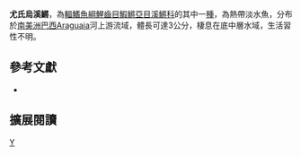 {{Speciesbox 
| taxon = Melanorivulus ubirajarai
| status = NE
| status_system = IUCN3.1
| authority =  [[Costa|Costa]], 2012
| synonyms = 
}}
'''尤氏烏溪鱂'''，為[[輻鰭魚綱|輻鰭魚綱]][[鯉齒目|鯉齒目]][[鰕鱂亞目|鰕鱂亞目]][[溪鱂科|溪鱂科]]的其中一[[種|種]]，為熱帶淡水魚，分布於[[南美洲|南美洲]][[巴西|巴西]]Araguaia河上游流域，體長可達3公分，棲息在底中層水域，生活習性不明。
== 參考文獻 ==
*{{FishBase_species|genus=Melanorivulus|species=ubirajarai|year=2014|month=9}}

== 擴展閱讀 ==
{{refbegin}}
{{wikispecies-inline|Melanorivulus ubirajarai|尤氏烏溪鱂}}
{{refend}}
{{Taxonbar|from=Q13832080}}

[[Category:烏溪鱂屬|Y]]


{{魚類小作品}}